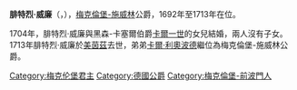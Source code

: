 {{Multiple issues|
{{Expand language|1=en|time=2021-01-30T08:45:12+00:00}}
{{Unreferenced|time=2021-01-30T08:45:12+00:00}}
}}
{{Infobox noble
| name        = 腓特烈·威廉
| image       = Friedrich Wilhelm I. von Mecklenburg-Schwerin.jpg
| image_size  = 250px
| succession  = 梅克倫堡-施威林公爵
| reign       = 1692年 — 1713年
| predecessor = [[克里斯蒂安·路德維希一世|克里斯蒂安·路德維希一世]]
| successor   = [[卡爾·利奧波德_(梅克倫堡-施威林)|卡爾·利奧波德]]
| birth_date  = {{birth date|1675|3|28|df=yes}}
| birth_place = [[格拉博|格拉博]]
| death_date  = {{death date and age|1713|7|31|1675|3|28|df=yes}}
| death_place = [[美茵茲|美茵茲]]
| noble family= [[梅克倫堡王朝|梅克倫堡王朝]]
| father      = [[梅克倫堡-施威林的腓特烈|梅克倫堡-施威林的腓特烈]]
| mother      = 克莉絲汀·威廉明妮
}}
'''腓特烈·威廉'''（{{lang-de|Friedrich Wilhelm}}，{{bd|1675年|3月28日|1713年|7月31日}}），[[梅克倫堡-施威林公國|梅克倫堡-施威林]]公爵，1692年至1713年在位。

1704年，腓特烈·威廉與黑森-卡塞爾伯爵[[卡爾一世_(黑森-卡塞爾)|卡爾一世]]的女兒{{le|索菲·夏洛特 (黑森-卡塞爾)|Sophie Charlotte of Hesse-Kassel|索菲·夏洛特}}結婚，兩人沒有子女。1713年腓特烈·威廉於[[美茵茲|美茵茲]]去世，弟弟[[卡爾·利奧波德_(梅克倫堡-施威林)|卡爾·利奧波德]]繼位為梅克倫堡-施威林公爵。

[[Category:梅克伦堡君主|Category:梅克伦堡君主]]
[[Category:德國公爵|Category:德國公爵]]
[[Category:梅克倫堡-前波門人|Category:梅克倫堡-前波門人]]